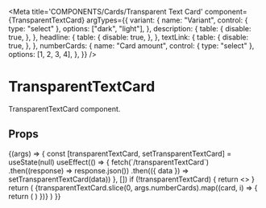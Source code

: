 
<Meta
  title='COMPONENTS/Cards/Transparent Text Card'
  component={TransparentTextCard}
  argTypes={{
    variant: {
      name: "Variant",
      control: { type: "select" },
      options: ["dark", "light"],
    },
    description: {
      table: {
        disable: true,
      },
    },
    headline: {
      table: {
        disable: true,
      },
    },
    textLink: {
      table: {
        disable: true,
      },
    },
    numberCards: {
      name: "Card amount",
      control: { type: "select" },
      options: [1, 2, 3, 4],
    },
  }}
/>

# TransparentTextCard

TransparentTextCard component.

## Props

<Props of={TransparentTextCard} />

<Preview>
  <Story name='Transparent Text Card' args={{ variant: "light" }}>
    {(args) => {
      const [transparentTextCard, setTransparentTextCard] = useState(null)
      useEffect(() => {
        fetch(`/transparentTextCard`)
          .then((response) => response.json())
          .then(({ data }) => setTransparentTextCard(data))
      }, [])
      if (!transparentTextCard) {
        return <></>
      }
      return (
        <Grid
          columns={2}
          className={`${args.variant === "dark" && "bg-navy-800"} p-2.5 `}
        >
          {transparentTextCard.slice(0, args.numberCards).map((card, i) => {
            return (
              <TransparentTextCard
                key={i}
                variant={args.variant || "light"}
                headline={card.headline}
                description={card.description}
                textLink={{
                  label: card.cta.text,
                  to: card.cta.to,
                }}
              />
            )
          })}
        </Grid>
      )
    }}
  </Story>
</Preview>
